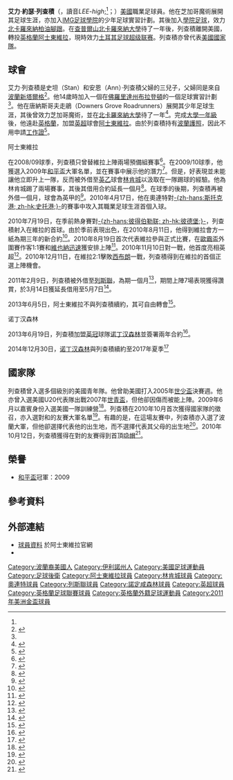 {{noteta|G1=足球|G2=英超|G3=FAcup|G4=列斯聯
|T=zh-hans:艾瑞克·利查伊;zh-hk:艾力·列查積;zh-tw:艾瑞克·利查伊;
|1=zh-hans:利查伊;zh-hk:列查積;zh-tw:利查伊;
}}
{{Infobox Football biography 2
| playername           = 艾力·列查積<br>''Eric Lichaj''
| image          = Eric Lichaj.jpg
| image_size     = 200
| caption              =
| fullname             = Eric Joseph Bradley Lichaj<ref name="List of Players under Written Contract Registered Between 01/10/2009 and 31/10/2009">{{Cite web |title=List of Players under Written Contract Registered Between 01/10/2009 and 31/10/2009 |url=http://www.thefa.com/TheFA/RulesandRegulations/~/media/Files/PDF/TheFA/PlayerRegistrations/October%202009.ashx/October%202009.pdf |publisher=The Football Association |accessdate=2010-01-11 |archive-date=2012-10-12 |archive-url=https://web.archive.org/web/20121012024418/http://www.thefa.com/TheFA/RulesandRegulations/~/media/Files/PDF/TheFA/PlayerRegistrations/October%202009.ashx/October%202009.pdf |dead-url=no }}</ref>
| dateofbirth          = {{Birth date and age|1988|11|17}}
| cityofbirth          = [[伊利諾伊|伊利諾伊]][[當納斯格羅夫|當納斯格羅夫]]
| countryofbirth       = {{flagicon|USA}} [[美國|美國]]
| height               = {{Height|ft=5|in=11}}
| position             = [[右閘|右閘]]
| currentclub    = {{le|Fatih Karagümrük|Fatih Karagümrük S.K.}}
| clubnumber     = 
| youthyears1          = 2004−2005
| youthclubs1          = [[IMG足球學院|IMG足球學院]]
| collegeyears1  = 2006
| college1       = [[北卡罗来纳大学教堂山分校|北卡罗来纳柏油腳跟]]
| collegecaps1   = 
| collegegoals1  = 
| years1         = 2006
| clubs1         = [[芝加哥火焰足球會|芝加哥火焰U23]]
| caps1          = 4
| goals1         = 0
| years2         = 2007–2013
| clubs2         = [[阿士東維拉足球會|阿士東維拉]]
| caps2          = 32
| goals2         = 1
| years3         = 2009
| clubs3         = → [[林肯城足球俱乐部|林肯城]] (借用)
| caps3          = 6
| goals3         = 0
| years4         = 2010
| clubs4         = → [[莱顿东方足球俱乐部|莱顿东方]] (借用)
| caps4          = 9
| goals4         = 1
| years5         = 2011
| clubs5         = → [[列斯聯足球會|列斯聯]] (借用)
| caps5          = 16
| goals5         = 0
| years6         = 2013–2018
| clubs6         = [[诺丁汉森林足球俱乐部|诺丁汉森林]]
| caps6          = 173
| goals6         = 4
| years7         = 2018–2020
| clubs7         = [[赫尔城足球俱乐部|赫尔城]]
| caps7          = 68
| goals7         = 0
| years8         = 2020–
| clubs8         = {{le|Fatih Karagümrük|Fatih Karagümrük S.K.}}
| caps8          = 0
| goals8         = 0
| nationalyears1       = 2006
| nationalteam1        = [[w:en:United_States_men's_national_under-20_soccer_team|美國U20]]
| nationalcaps1        = 2
| nationalgoals1       = 0
| nationalyears3 = 2010–2018
| nationalteam3  = [[美國國家足球隊|美國]]
| nationalcaps3  = 16
| nationalgoals3 = 1
| medaltemplates       =
| club-update          = 2015年4月13日 (一) 18:42 (UTC)
| nationalteam-update  = 2013年6月19日 (三) 13:22 (UTC)
}}
'''艾力·約瑟·列查積'''（{{lang-en|'''Eric Joseph Lichaj'''}}，讀音''LEE-high'';<ref name = perfecttiming/>；{{bd|1988年|11月17日}}）[[美國|美國]]職業足球員。他在芝加哥魔術展開其足球生涯，亦加入[[IMG足球學院|IMG足球學院]]的少年足球實習計劃。其後加入[[學院足球|學院足球]]，效力[[北卡羅來納柏油腳跟|北卡羅來納柏油腳跟]]。在[[查普爾山|查普爾山]][[北卡羅來納大學|北卡羅來納大學]]待了一年後，列查積離開美國，轉投[[英格蘭|英格蘭]][[阿士東維拉|阿士東維拉]]，現時效力[[土耳其足球超级联赛|土耳其足球超级联赛]]{{le|Fatih Karagümrük|Fatih Karagümrük S.K.}}。列查積亦曾代表[[美國國家足球隊|美國國家隊]]。

==球會==
艾力·列查積是史坦（Stan）和安恩（Ann）·列查積父婦的三兒子，父婦同是來自[[波蘭|波蘭]][[新塔爾格|新塔爾格]]<ref name = perfecttiming>{{Cite news |url=http://chicago.cbslocal.com/2010/10/06/timing-is-perfect-for-lichajs-first-us-call-up-2/ |work=[[Associated_Press|Associated Press]] |last=Armour |first=Nancy |title=Timing is perfect for Lichaj's first US call-up |date=6 October 2010 |accessdate=6 October 2010 |archive-date=2010-12-06 |archive-url=https://web.archive.org/web/20101206015254/http://chicago.cbslocal.com/2010/10/06/timing-is-perfect-for-lichajs-first-us-call-up-2/ |dead-url=no }}</ref>。他14歲時加入一個在[[佛羅里達州|佛羅里達州]][[布拉登頓|布拉登頓]]的一個足球實習計劃<ref name = perfecttiming/>。他在唐納斯哥夫走鵑（Downers Grove Roadrunners）展開其少年足球生涯，其後曾效力芝加哥魔術，並在[[北卡羅來納大學|北卡羅來納大學]]待了一年<ref>{{Cite news |url=http://tarheelblue.cstv.com/sports/m-soccer/mtt/lichaj_eric00.html |work=tarheelblue.cstv.com |title=Player bio: Eric Lichaj |accessdate=23 January 2010 |archive-url=https://web.archive.org/web/20090422090911/http://tarheelblue.cstv.com/sports/m-soccer/mtt/lichaj_eric00.html |archive-date=2009-04-22 |dead-url=yes }}</ref>。完成[[大學一年級|大學一年級]]後，他遠赴[[英格蘭|英格蘭]]，加盟[[英超|英超]]球會[[阿士東維拉|阿士東維拉]]。由於列查積持有[[波蘭護照|波蘭護照]]，因此不用申請[[工作證|工作證]]<ref name = makinghismark>{{Cite news |url=http://soccernet.espn.go.com/columns/story?id=597503&cc=5901 |work=ESPNsoccernet |last=Ubha |first=Ravi |title=Lichaj making his mark in the reserves |date=30 November 2008 |accessdate=28 July 2010 |archive-date=2012-10-23 |archive-url=https://web.archive.org/web/20121023065426/http://soccernet.espn.go.com/columns/story?id=597503&cc=5901 |dead-url=no }}</ref>。

;阿士東維拉
在2008/09球季，列查積只曾替維拉上陣兩場預備組賽事<ref>{{Cite web |url=http://www.avfc.co.uk/page/PlayerProfiles/0,,10265~46651,00.html |title=Eric Lichaj |publisher=Aston Villa F.C. |accessdate=October 3, 2010 |deadurl=yes |archiveurl=https://web.archive.org/web/20101017102824/http://www.avfc.co.uk/page/PlayerProfiles/0%2C%2C10265~46651%2C00.html |archivedate=2010年10月17日 }}</ref>。在2009/10球季，他獲選入2009年[[和平盃足球賽|和平盃]]大軍名單，並在賽事中展示他的潛力<ref>{{Cite news |url=http://yanks-abroad.com/get.php?mode=players&id=144 |title=Player Database – Eric Lichaj |work=yanks-abroad.com |accessdate=23 January 2010 |archive-url=https://web.archive.org/web/20120403182132/http://yanks-abroad.com/get.php?mode=players&id=144 |archive-date=2012-04-03 |dead-url=yes }}</ref>。但是，好表現並未能讓他立即升上一隊，反而被外借至[[英乙|英乙]]球會[[林肯城足球俱乐部|林肯城]]以汲取在一隊踢球的經驗。他為林肯城踢了兩場賽事，其後其借用合約延長一個月<ref>{{Cite news |url=http://news.bbc.co.uk/sport1/hi/football/teams/l/lincoln_city/8375227.stm |title=Lincoln extend Villa duo's loans |work=[[BBC_Sport|BBC Sport]] |date=23 November 2009 |accessdate=23 January 2010 |archive-date=2020-05-28 |archive-url=https://web.archive.org/web/20200528231321/http://news.bbc.co.uk/sport2/hi/football/teams/l/lincoln_city/8375227.stm |dead-url=no }}</ref>。在球季的後期，列查積再被外借一個月，球會為英甲的{{fc|奧連特}}<ref>{{Cite web |url=http://www.leytonorient.com/page/NewsDetail/0,,10439~2004871,00.html |title=Villa Defender Becomes Deadline Day Arrival No. 2 |publisher=Leyton Orient F.C. |date=25 March 2010 |accessdate=25 March 2010 |deadurl=yes |archiveurl=https://web.archive.org/web/20120224105134/http://www.leytonorient.com/page/NewsDetail/0,,10439~2004871,00.html |archivedate=2012年2月24日 }}</ref>。2010年4月17日，他在奧連特對[[斯托克港足球俱乐部|-{zh-hans:斯托克港; zh-hk:史托港;}-]]的賽事中攻入其職業足球生涯首個入球。

2010年7月19日，在季前熱身賽對[[彼得伯勒联足球俱乐部|-{zh-hans:彼得伯勒联; zh-hk:彼德堡;}-]]，列查積射入在維拉的首球。由於季前表現出色，在2010年8月11日，他得到維拉會方一紙為期三年的新合約<ref>{{Cite web |url=http://www.avfc.co.uk/page/NewsDetail/0,,10265~2118678,00.html |title=Lichaj pens new three-year contract |publisher=Aston Villa F.C. |date=11 Aug 2010 |accessdate=October 3, 2010 |deadurl=yes |archiveurl=https://web.archive.org/web/20100817124816/http://www.avfc.co.uk/page/NewsDetail/0,,10265~2118678,00.html |archivedate=2010年8月17日 }}</ref>。2010年8月19日首次代表維拉參與正式比賽，在[[歐霸盃|歐霸盃]]外圍賽作客1:1賽和[[維也納迅速|維也納迅速]]獲安排上陣<ref>{{Cite news |first=Jonathan |last=Stevenson |title=Rapid Vienna 1 – 1 Aston Villa |url=http://news.bbc.co.uk/sport2/hi/football/europe/8924311.stm |work=BBC Sport |date=2010-08-19 |accessdate=2010-08-19 |archive-date=2018-07-14 |archive-url=https://web.archive.org/web/20180714222317/http://news.bbc.co.uk/sport2/hi/football/europe/8924311.stm |dead-url=no }}</ref>。2010年11月10日對{{fc|黑池}}一戰，他首度亮相英超<ref>{{Cite web |url=http://espn.go.com/sports/soccer/news/_/id/5789271/us-midfielder-maurice-edu-leaves-rangers-match-stretcher |title=存档副本 |access-date=2011-02-09 |archive-date=2010-11-14 |archive-url=https://web.archive.org/web/20101114145002/http://espn.go.com/sports/soccer/news/_/id/5789271/us-midfielder-maurice-edu-leaves-rangers-match-stretcher |dead-url=no }}</ref>。2010年12月11日，在維拉2:1擊敗[[西布罗姆维奇足球俱乐部|西布朗]]一戰，列查積得到在維拉的首個正選上陣機會。

2011年2月9日，列查積被外借至[[列斯聯足球會|列斯聯]]，為期一個月<ref>{{en}}{{cite web |url=http://news.bbc.co.uk/sport2/hi/football/teams/l/leeds_united/9392812.stm |title=Leeds United sign Aston Villa right-back Lichaj on loan |publisher=BBC Sport |date=2011-02-09 |accessdate=2011-02-10 |archive-date=2020-11-22 |archive-url=https://web.archive.org/web/20201122163048/http://news.bbc.co.uk/sport2/hi/football/teams/l/leeds_united/9392812.stm |dead-url=no }}</ref>，期間上陣7場表現獲得讚賞，於3月14日獲延長借用至5月7日<ref>{{cite news |language=en |url=http://news.bbc.co.uk/sport2/hi/football/12734345.stm |title=Aston Villa's Eric Lichaj to stay with Leeds United |publisher=''[[BBC_Sport|BBC Sport]]'' |date=2011-03-14 |accessdate=2011-03-16 |archive-date=2011-03-17 |archive-url=https://web.archive.org/web/20110317045825/http://news.bbc.co.uk/sport2/hi/football/12734345.stm |dead-url=no }}</ref>。

2013年6月5日，阿士東維拉不與列查積續約，其可自由轉會<ref>{{cite web |language=en |url=http://www.bbc.co.uk/sport/0/football/22791025 |title=Aston Villa: Richard Dunne, Eric Lichaj and Andy Marshall released |publisher=''[[BBC_Sport|BBC Sport]]'' |date=2013-06-05 |accessdate=2013-06-19 |archive-date=2014-12-07 |archive-url=https://web.archive.org/web/20141207005749/http://www.bbc.co.uk/sport/0/football/22791025 |dead-url=no }}</ref>。

;诺丁汉森林
2013年6月19日，列查積加盟[[英冠|英冠]]球隊[[诺丁汉森林足球俱乐部|诺丁汉森林]]並簽署兩年合約<ref>{{cite web |language=en |url=http://www.bbc.co.uk/sport/0/football/22954451 |title=Eric Lichaj: Nottingham Forest sign ex-Aston Villa defender |publisher=''[[BBC_Sport|BBC Sport]]'' |date=2013-06-19 |accessdate=2013-06-19 |archive-date=2014-03-30 |archive-url=https://web.archive.org/web/20140330201554/http://www.bbc.co.uk/sport/0/football/22954451 |dead-url=no }}</ref>。

2014年12月30日，[[诺丁汉森林足球俱乐部|诺丁汉森林]]與列查積續約至2017年夏季<ref>{{cite web |language=en |url=http://www.bbc.com/sport/0/football/30631679 |title=Eric Lichaj: Nottingham Forest defender extends deal |publisher=''[[BBC_Sport|BBC Sport]]'' |date=2014-12-30 |accessdate=2015-04-13 |archive-date=2015-01-09 |archive-url=https://web.archive.org/web/20150109002203/http://www.bbc.com/sport/0/football/30631679 |dead-url=no }}</ref>

==國家隊==
列查積曾入選多個級別的美國青年隊。他曾助美國打入2005年[[世少盃|世少盃]]決賽週。他亦曾入選美國U20代表隊出戰2007年[[世青盃|世青盃]]，但他卻因傷而被能上陣。2009年6月以嘉賓身份入選美國一隊訓練營<ref>{{Cite news |first=Steve |last=Goff |title=USA Roster Announced |url=http://voices.washingtonpost.com/soccerinsider/2009/05/usa_roster_announced_6.html USA Roster Announced |work=[[The_Washington_Post|The Washington Post]] |date=May 24, 2009 |accessdate=January 4, 2010 |archive-date=2021-02-26 |archive-url=https://web.archive.org/web/20210226160740/http://voices.washingtonpost.com/soccerinsider/2009/05/usa_roster_announced_6.html |dead-url=no }}</ref>。列查積在2010年10月首次獲得{{nft|美國}}國家隊的徵召，亦入選對{{nft|波蘭}}和{{nft|哥倫比亞}}的友賽大軍名單<ref>{{Cite web |url=http://www.avfc.co.uk/page/NewsDetail/0,,10265~2171007,00.html |title=Lichaj earns first USA senior call-up for friendly double header |publisher=Aston Villa F.C. |date=1 Oct 2010 |accessdate=October 3, 2010 |deadurl=yes |archiveurl=https://web.archive.org/web/20101002031608/http://www.avfc.co.uk/page/NewsDetail/0%2C%2C10265~2171007%2C00.html |archivedate=2010年10月2日 }}</ref>。有趣的是，在這場友賽中，列查積亦入選了波蘭大軍，但他卻選擇代表他的出生地，而不選擇代表其父母的出生地<ref>{{cite news |publisher=[[BBC_Sport|BBC Sport]] |date=6 October 2010 |title=Aston Villa's Eric Lichaj opts for US over Poland |url=http://news.bbc.co.uk/sport1/hi/football/teams/a/aston_villa/9067310.stm |accessdate=6 October 2010}}</ref>。2010年10月12日，列查積獲得在對{{nft|哥倫比亞}}的友賽得到首頂[[喼帽|喼帽]]<ref>{{cite news |publisher=United States Soccer Federation |date=October 13, 2010 |accessdate=October 13, 2010 |url=http://www.ussoccer.com/News/Mens-National-Team/2010/10/US-and-Colombia-Play-to-Scoreless-Draw-at-PPL-Park-in-Chester-Pa.aspx |title=U.S. Men's National Team Finishes October Camp with a Scoreless Draw Against Colombia at PPL Park |deadurl=yes |archiveurl=https://web.archive.org/web/20101015020426/http://www.ussoccer.com/News/Mens-National-Team/2010/10/US-and-Colombia-Play-to-Scoreless-Draw-at-PPL-Park-in-Chester-Pa.aspx |archivedate=2010年10月15日 }}</ref>。

==榮譽==
*[[和平盃足球賽|和平盃]]冠軍：2009

==參考資料==
{{Reflist|2}}

==外部連結==
* [https://web.archive.org/web/20101017102824/http://www.avfc.co.uk/page/PlayerProfiles/0%2C%2C10265~46651%2C00.html 球員資料] 於阿士東維拉官網
* {{Soccerbase|id=51183|name=Eric Lichaj}}

{{DEFAULTSORT:Lichaj, Eric}}
[[Category:波蘭裔美國人|Category:波蘭裔美國人]]
[[Category:伊利諾州人|Category:伊利諾州人]]
[[Category:美國足球運動員|Category:美國足球運動員]]
[[Category:足球後衛|Category:足球後衛]]
[[Category:阿士東維拉球員|Category:阿士東維拉球員]]
[[Category:林肯城球員|Category:林肯城球員]]
[[Category:奧連特球員|Category:奧連特球員]]
[[Category:列斯聯球員|Category:列斯聯球員]]
[[Category:諾定咸森林球員|Category:諾定咸森林球員]]
[[Category:英超球員|Category:英超球員]]
[[Category:英格蘭足球聯賽球員|Category:英格蘭足球聯賽球員]]
[[Category:英格蘭外籍足球運動員|Category:英格蘭外籍足球運動員]]
[[Category:2011年美洲金盃球員|Category:2011年美洲金盃球員]]